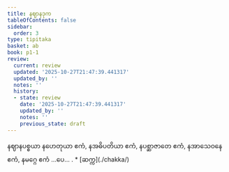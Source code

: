 ```yaml
---
title: နဈာနဒုက
tableOfContents: false
sidebar:
  order: 3
type: tipitaka
basket: ab
book: p1-1
review:
  current: review
  updated: '2025-10-27T21:47:39.441317'
  updated_by: ''
  notes: ''
  history:
  - state: review
    date: '2025-10-27T21:47:39.441317'
    updated_by: ''
    notes: ''
    previous_state: draft
---
```



<ReviewStatus review={frontmatter.review} showDetails={true} />

<HypothesisAnnotation frontmatter={frontmatter} />

<DynamicBreadcrumb />

<Division number="230" book="p1-1" e="ch" v="36" p="65">

<Paragraph number="745" book="p1-1">
နဈာနပစ္စယာ နဟေတုယာ ဧကံ, နအဓိပတိယာ ဧကံ, နပစ္ဆာဇာတေ ဧကံ, နအာသေဝနေ ဧကံ, နမဂ္ဂေ ဧကံ …ပေ… .

</Paragraph>
</Division>

<TableOfContents book="p1-1">
* [ဆက္က](./chakka/)
</TableOfContents>